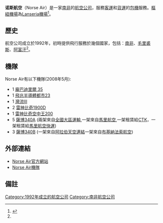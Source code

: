 {{Airline infobox |
airline = 诺斯航空 <br> Norse Air|
logo =|
logo_size = |
fleet_size = 14|
destinations = -|
IATA = -|
ICAO = NRX |
callsign = -|
parent = |
founded = 1992年|
headquarters = {{南非}} [[約翰內斯堡|約翰內斯堡]] [[桑頓_(約翰內斯堡)|桑頓]]|
key_people = |
hubs = {{南非}} [[拉塞利亚国际机场|拉塞利亚国际机场]]|
focus_cities = |
frequent_flyer = |
lounge =|
alliance =|
website = http://www.norseair.co.uk/|
}}
'''诺斯航空'''（Norse Air）是一家[[南非|南非]]的[[航空公司|航空公司]]，服務[[客運|客運]]和[[貨運|貨運]]的[[包機|包機]]服務。[[樞紐機場|樞紐機場]]為[[Lanseria機場|Lanseria機場]]<ref name="FI">{{cite news | title= 目錄：世界航空公司 | work= [[國際飛行|國際飛行]] | page= 56 | date= 2007-04-10}}</ref>。
== 歷史 ==
航空公司成立於1992年，初時提供飛行服務於幾個國家，包括：[[南非|南非]]、[[毛里裘斯|毛里裘斯]]、[[阿富汗|阿富汗]]<ref name="FI"/>。

== 機隊 ==
Norse Air有以下機隊(2008年5月):

*1 [[里爾35|龐巴迪里爾 35]]
*1 [[飛兆半導體史威都市線|飛兆半導體都市23]]
*1 [[灣流III|灣流III]]
*2 [[比奇1900|雷神比奇1900D]]
*1 [[比奇超級空中王|雷神比奇空中王200]]
*5 [[薩博340|薩博340A]] (兩架來自[[全國大區運輸|全國大區運輸]],一架來自[[馬里航空|馬里航空]],一架租賃給[[CTK|CTK]]，一架租賃給[[馬里航空快運|馬里航空快運]])
*3 [[薩博340|薩博340B]] (一架來自[[阿拉伯天空連結|阿拉伯天空連結]]一架來自[[布基納法索航空|布基納法索航空]])

== 外部連結 ==
*[https://web.archive.org/web/20070612070237/http://www.norseair.co.uk/ Norse Air官方網站]
*[https://web.archive.org/web/20101213154945/http://ch-aviation.ch/aircraft.php?search=set&airline=NRX&al_op=1 Norse Air機隊]

== 備註 ==
{{reflist|2}}

{{南非航空公司}}

[[Category:1992年成立的航空公司|Category:1992年成立的航空公司]]
[[Category:南非航空公司|Category:南非航空公司]]